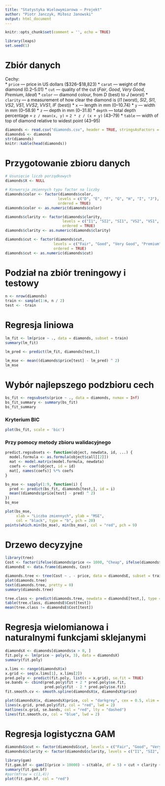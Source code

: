 ```yaml
---
title: "Statystyka Wielowymiarowa — Projekt"
author: "Piotr Janczyk, Miłosz Janowski"
output: html_document
---
```


```r
knitr::opts_chunk$set(comment = '', echo = TRUE)
```

```r
library(leaps)
set.seed(1)
```


# Zbiór danych

Cechy:  
* `price` — price in US dollars (\$326–\$18,823)
* `carat` — weight of the diamond (0.2–5.01)
* `cut` — quality of the cut (_Fair_, _Good_, _Very Good_, _Premium_, _Ideal_)
* `color` — diamond colour, from _D_ (best) to _J_ (worst)
* `clarity` — a measurement of how clear the diamond is (_I1_ (worst), _SI2_, _SI1_, _VS2_, _VS1_, _VVS2_, _VVS1_, _IF_ (best))
* `x` — length in mm (0–10.74)
* `y` — width in mm (0–58.9)
* `z` — depth in mm (0–31.8)
* `depth` — total depth percentage = `z / mean(x, y)` = `2 * z / (x + y)` (43–79)
* `table` — width of top of diamond relative to widest point (43–95)

```r
diamonds <- read.csv("diamonds.csv", header = TRUE, stringsAsFactors = TRUE)
diamondsG <- diamonds
str(diamonds)
knitr::kable(head(diamonds))
```


# Przygotowanie zbioru danych
```r
# Usunięcie liczb porządkowych
diamonds$X <- NULL

# Konwersja zmiennych typu factor na liczby
diamonds$color <- factor(diamonds$color,
                        levels = c("D", "E", "F", "G", "H", "I", "J"),
                        ordered = TRUE)
diamonds$color <- as.numeric(diamonds$color)

diamonds$clarity <- factor(diamonds$clarity,
                          levels = c("I1", "SI2", "SI1", "VS2", "VS1", "VVS2", "VVS1", "IF"),
                          ordered = TRUE)
diamonds$clarity <- as.numeric(diamonds$clarity)

diamonds$cut <- factor(diamonds$cut,
                      levels = c("Fair", "Good", "Very Good", "Premium", "Ideal"),
                      ordered = TRUE)
diamonds$cut <- as.numeric(diamonds$cut)
```

# Podział na zbiór treningowy i testowy

```r
n <- nrow(diamonds)
train <- sample(1:n, n / 2)
test <- -train
```

# Regresja liniowa

```r
lm_fit <- lm(price ~ ., data = diamonds, subset = train)
summary(lm_fit)

lm_pred <- predict(lm_fit, diamonds[test,])

lm_mse <- mean((diamonds$price[test] - lm_pred) ^ 2)
lm_mse
```

# Wybór najlepszego podzbioru cech

```r
bs_fit <- regsubsets(price ~ ., data = diamonds, nvmax = Inf)
bs_fit_summary <- summary(bs_fit)
bs_fit_summary
```

### Kryterium BIC

```r
plot(bs_fit, scale = 'bic')
```

### Przy pomocy metody zbioru walidacyjnego

```r
predict.regsubsets <- function(object, newdata, id, ...) {
  model.formula <- as.formula(object$call[[2]])
  mat <- model.matrix(model.formula, newdata)
  coefs <- coef(object, id = id)
  mat[, names(coefs)] %*% coefs
}

bs_mse <- sapply(1:9, function(i) {
  pred <- predict(bs_fit, diamonds[test,], id = i)
  mean((diamonds$price[test] - pred) ^ 2)
})
bs_mse

plot(bs_mse, 
     xlab = "Liczba zmiennych", ylab = "MSE",
     col = "black", type = "b", pch = 20)
points(which.min(bs_mse), min(bs_mse), col = "red", pch = 9)
```

# Drzewo decyzyjne
```r
library(tree)
Cost <- factor(ifelse(diamonds$price <= 1000, "Cheap", ifelse(diamonds$price <= 10000, "Moderate", "Expansive")))
diamondsE <- data.frame(diamonds, Cost)

diamonds.tree <- tree(Cost ~ . - price, data = diamondsE, subset = train)
plot(diamonds.tree)
text(diamonds.tree, pretty = 0)
summary(diamonds.tree)

tree.class <- predict(diamonds.tree, newdata = diamondsE[test,], type = "class")
table(tree.class, diamondsE$Cost[test])
mean(tree.class != diamondsE$Cost[test])

```

# Regresja wielomianowa i naturalnymi funkcjami sklejanymi
```r
diamondsX <- diamonds[diamonds$x > 0, ]
fit.poly <- lm(price ~ poly(x, 3), data = diamondsX)
summary(fit.poly)

x.lims <- range(diamondsX$x)
x.grid <- seq(x.lims[1], x.lims[2])
pred.poly <- predict(fit.poly, list(x = x.grid), se.fit = TRUE)
se.bands <- cbind(pred.poly$fit + 2 * pred.poly$se.fit, 
                  pred.poly$fit - 2 * pred.poly$se.fit)
fit.smooth.cv <- smooth.spline(diamondsX$x, diamondsX$price)

plot(diamondsX$x, diamondsX$price, col = "darkgrey", cex = 0.5, xlim = x.lims)
lines(x.grid, pred.poly$fit, col = "red", lwd = 2)
matlines(x.grid, se.bands, col = "red", lty = "dashed")
lines(fit.smooth.cv, col = "blue", lwd = 2)
```

# Regresja logistyczna GAM
```r
diamondsG$cut <- factor(diamondsG$cut, levels = c("Fair", "Good", "Very Good", "Premium", "Ideal"))
diamondsG$clarity <- factor(diamondsG$clarity, levels = c("I1", "SI2", "SI1", "VS2", "VS1", "VVS2", "VVS1", "IF"))

library(gam)
fit.gam.bf <- gam(I(price > 10000) ~ s(table, df = 5) + cut + clarity + color, data = diamondsG, family = binomial)
summary(fit.gam.bf)
#par(mfrow = c(1,4))
plot(fit.gam.bf, col = "red")
```

